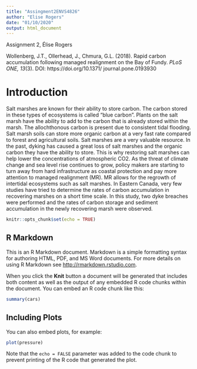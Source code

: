 ```yaml
---
title: "Assingment2ENVS4826"
author: "Elise Rogers"
date: "01/10/2020"
output: html_document
---
```


Assignment 2, Élise Rogers

Wollenberg, J.T., Ollerhead, J., Chmura, G.L. (2018). Rapid carbon accumulation following managed realignment on the Bay of Fundy. _PLoS ONE, 13_(3). DOI: https://doi.org/10.1371/ journal.pone.0193930

# Introduction

Salt marshes are known for their ability to store carbon. The carbon stored in these types of ecosystems is called "blue carbon". Plants on the salt marsh have the ability to add to the carbon that is already stored within the marsh. The allochthonous carbon is present due to consistent tidal flooding. Salt marsh soils can store more organic carbon at a very fast rate compared to forest and agricultural soils. Salt marshes are a very valuable resource. 
In the past, dyking has caused a great loss of salt marshes and the organic carbon they have the ability to store. This is why restoring salt marshes can help lower the concentrations of atmospheric CO2. As the threat of climate change and sea level rise continues to grow, policy makers are starting to turn away from hard infrastructure as coastal protection and pay more attention to managed realignment (MR). MR allows for the regrowth of intertidal ecosystems such as salt marshes. 
In Eastern Canada, very few studies have tried to determine the rates of carbon accumulation in recovering marshes on a short time scale. In this study, two dyke breaches were performed and the rates of carbon storage and sediment accumulation in the newly recovering marsh were observed. 

```r
knitr::opts_chunk$set(echo = TRUE)
```

## R Markdown

This is an R Markdown document. Markdown is a simple formatting syntax for authoring HTML, PDF, and MS Word documents. For more details on using R Markdown see <http://rmarkdown.rstudio.com>.

When you click the **Knit** button a document will be generated that includes both content as well as the output of any embedded R code chunks within the document. You can embed an R code chunk like this:

```r
summary(cars)
```

## Including Plots

You can also embed plots, for example:

```r
plot(pressure)
```

Note that the `echo = FALSE` parameter was added to the code chunk to prevent printing of the R code that generated the plot.
